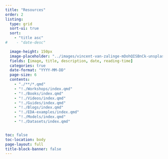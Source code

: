 ```yaml
---
title: "Resources"
order: 2
listing:
  type: grid
  sort-ui: true
  sort:
    - "title asc"
#    - "date-desc"

  image-height: 150px
  image-placeholder: "../images/vincent-van-zalinge-mDohQISBnCk-unsplash.jpg"
  fields: [image, title, description, date, reading-time]
  categories: true
  date-format: "YYYY-MM-DD"
  page-size: 6
  contents:
    - "./**/*.qmd"
    - "!./Workshops/index.qmd"
    - "!./Books/index.qmd"
    - "!./Videos/index.qmd"
    - "!./Guides/index.qmd"
    - "!./Blogs/index.qmd"
    - "!./EDA-examples/index.qmd"
    - "!./Models/index.qmd"
    - "!./Datasets/index.qmd"


toc: false
toc-location: body
page-layout: full
title-block-banner: false
---
```

